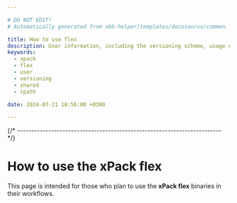 ```yaml
---

# DO NOT EDIT!
# Automatically generated from xbb-helper/templates/docusaurus/common.

title: How to use flex
description: User information, including the versioning scheme, usage of shared libraries, and RPATH configuration on GNU/Linux.
keywords:
  - xpack
  - flex
  - user
  - versioning
  - shared
  - rpath

date: 2024-07-21 18:56:00 +0300

---
```




{/* ------------------------------------------------------------------------ */}

# How to use the xPack flex

This page is intended for those who plan
to use the **xPack flex** binaries in their workflows.

<Versioning/>

<LibrariesAndRpath/>

<More/>

<UseInTesting/>
